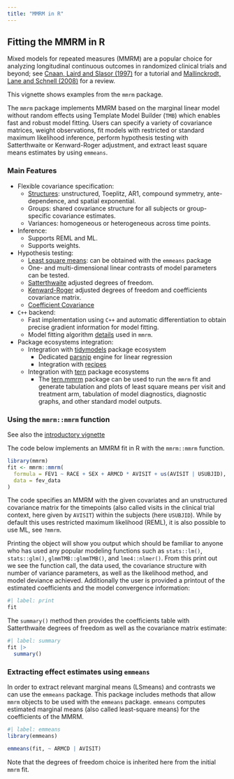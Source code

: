 ```yaml
---
title: "MMRM in R"
---
```


## Fitting the MMRM in R

Mixed models for repeated measures (MMRM) are a popular choice for analyzing longitudinal continuous outcomes in randomized clinical trials and beyond; see [Cnaan, Laird and Slasor (1997)](https://doi.org/10.1002/(SICI)1097-0258(19971030)16:20<2349::AID-SIM667>3.0.CO;2-E) for a tutorial and [Mallinckrodt, Lane and Schnell (2008)](https://doi.org/10.1177/009286150804200402) for a review. 

This vignette shows examples from the `mmrm` package.

The `mmrm` package implements MMRM based on the marginal linear model without  random effects using Template Model Builder (`TMB`) which enables fast and  robust model fitting. Users can specify a variety of covariance matrices, weight observations, fit models with restricted or standard maximum likelihood inference, perform hypothesis testing with Satterthwaite or Kenward-Roger adjustment, and extract least
square means estimates by using `emmeans`.

### Main Features

* Flexible covariance specification:
  * [Structures](https://openpharma.github.io/mmrm/main/articles/covariance.html): unstructured, Toeplitz, AR1, compound symmetry, ante-dependence, and spatial exponential.
  * Groups: shared covariance structure for all subjects or group-specific
covariance estimates.
  * Variances: homogeneous or heterogeneous across time points.
* Inference:
  * Supports REML and ML.
  * Supports weights.
* Hypothesis testing:
  * [Least square means](https://openpharma.github.io/mmrm/main/reference/emmeans_support.html):
    can be obtained with the `emmeans` package
  * One- and multi-dimensional linear contrasts of model parameters can be tested.
  * [Satterthwaite](https://openpharma.github.io/mmrm/main/articles/satterthwaite.html)
    adjusted degrees of freedom.
  * [Kenward-Roger](https://openpharma.github.io/mmrm/main/articles/kenward.html)
    adjusted degrees of freedom and coefficients covariance matrix.
  * [Coefficient Covariance](https://openpharma.github.io/mmrm/main/articles/coef_vcov.html)
* `C++` backend:
  * Fast implementation using `C++` and automatic differentiation to
    obtain precise gradient information for model fitting.
  * Model fitting algorithm [details](https://openpharma.github.io/mmrm/main/articles/algorithm.html) used in `mmrm`.
* Package ecosystems integration:
  * Integration with [tidymodels](https://www.tidymodels.org/) package ecosystem
    * Dedicated [parsnip](https://parsnip.tidymodels.org/) engine for linear regression
    * Integration with [recipes](https://recipes.tidymodels.org/)
  * Integration with [tern](https://insightsengineering.github.io/tern/) package ecosystems
    * The [tern.mmrm](https://insightsengineering.github.io/tern.mmrm/) package can be used to run the `mmrm` fit and generate tabulation and plots of least square means per visit and treatment arm, tabulation of model diagnostics, diagnostic graphs, and other standard model outputs.

### Using the `mmrm::mmrm` function

See also the [introductory vignette](https://openpharma.github.io/mmrm/main/articles/introduction.html)

The code below implements an MMRM fit in R with the `mmrm::mmrm` function.

```r
library(mmrm)
fit <- mmrm::mmrm(
  formula = FEV1 ~ RACE + SEX + ARMCD * AVISIT + us(AVISIT | USUBJID),
  data = fev_data
)
```

The code specifies an MMRM with the given covariates and an unstructured covariance matrix for the timepoints (also called visits in the clinical trial context, here given by `AVISIT`) within the subjects (here `USUBJID`). While by default this uses restricted maximum likelihood (REML), it is also possible to use ML, see `?mmrm`.

Printing the object will show you output which should be familiar to anyone who has used any popular modeling functions such as `stats::lm()`, `stats::glm()`, `glmmTMB::glmmTMB()`, and `lme4::nlmer()`. From this print out we see the function call, the data used, the covariance structure with number of variance parameters, as well as the likelihood method, and model deviance achieved. Additionally the user is provided a printout of the estimated coefficients and the model convergence information:

```r
#| label: print
fit
```

The `summary()` method then provides the coefficients table with Satterthwaite degrees of freedom as well as the covariance matrix estimate:

```r
#| label: summary
fit |>
  summary()
```

### Extracting effect estimates using `emmeans`

In order to extract relevant marginal means (LSmeans) and contrasts we can use the `emmeans` package. This package includes methods that allow `mmrm` objects to be used with the `emmeans` package. `emmeans` computes estimated marginal means (also called least-square means) for the coefficients of the MMRM.

```r
#| label: emmeans
library(emmeans)

emmeans(fit, ~ ARMCD | AVISIT)
```

Note that the degrees of freedom choice is inherited here from the initial `mmrm`
fit.

